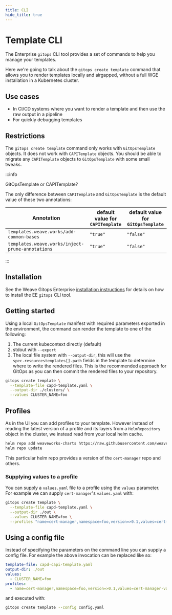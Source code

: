 ```yaml
---
title: CLI
hide_title: true
---
```



# Template CLI <TierLabel tiers="Enterprise" />

The Enterprise `gitops` CLI tool provides a set of commands to help you manage your templates.

Here we're going to talk about the `gitops create template` command that allows
you to render templates locally and airgapped, without a full WGE installation
in a Kubernetes cluster.

## Use cases

- In CI/CD systems where you want to render a template and then use the raw output in a pipeline
- For quickly debugging templates

## Restrictions

The `gitops create template` command only works with `GitOpsTemplate` objects.
It does not work with `CAPITemplate` objects. You should be able to migrate any
`CAPITemplate` objects to `GitOpsTemplate` with some small tweaks.

:::info

GitOpsTemplate or CAPITemplate?

The only difference between `CAPITemplate` and `GitOpsTemplate` is the default
value of these two annotations:

| Annotation | default value for `CAPITemplate` | default value for `GitOpsTemplate` |
| ----------- | ---------------- | ------------------ |
| `templates.weave.works/add-common-bases`  | `"true"` | `"false"` |
| `templates.weave.works/inject-prune-annotations` | `"true"` | `"false"` |

:::


## Installation

See the Weave Gitops Enterprise [installation instructions](../../enterprise/getting-started/install-enterprise#install-the-weave-gitops-enterprise-cli-tool) for details on how to install the EE `gitops` CLI tool.

## Getting started

Using a local `GitOpsTemplate` manifest with required parameters exported in the
environment, the command can render the template to one of the following:
1. The current kubecontext directly (default)
1. stdout with `--export`
1. The local file system with `--output-dir`, this will use the
	`spec.resourcestemplates[].path` fields in the template to determine where to
	write the rendered files.
	This is the recommended approach for GitOps as you can then commit the
	rendered files to your repository.

```bash
gitops create template \
  --template-file capd-template.yaml \
  --output-dir ./clusters/ \
  --values CLUSTER_NAME=foo
```

## Profiles

As in the UI you can add profiles to your template. However instead of reading
the latest version of a profile and its layers from a `HelmRepository` object
in the cluster, we instead read from your local helm cache.

```bash
helm repo add weaveworks-charts https://raw.githubusercontent.com/weaveworks/weave-gitops-profile-examples/gh-pages
helm repo update
```

This particular helm repo provides a version of the `cert-manager` repo and others.

### Supplying values to a profile

You can supply a `values.yaml` file to a profile using the `values` parameter.
For example we can supply `cert-manager`'s `values.yaml` with:

```bash
gitops create template \
  --template-file capd-template.yaml \
  --output-dir ./out \
  --values CLUSTER_NAME=foo \
  --profiles "name=cert-manager,namespace=foo,version=>0.1,values=cert-manager-values.yaml"
```

## Using a config file

Instead of specifying the parameters on the command line you can supply a
config file. For example the above invocation can be replaced like so:

```yaml title=config.yaml
template-file: capd-capi-template.yaml
output-dir: ./out
values:
  - CLUSTER_NAME=foo
profiles:
  - name=cert-manager,namespace=foo,version=>0.1,values=cert-manager-values.yaml
```

and executed with:

```bash
gitops create template --config config.yaml
```
